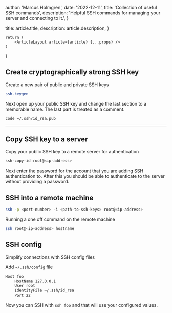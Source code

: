 
  author: 'Marcus Holmgren',
  date: '2022-12-11',
  title: 'Collection of useful SSH commands',
  description:
    'Helpful SSH commands for managing your server and connecting to it.',
}

  title: article.title,
  description: article.description,
}

    return (
        <ArticleLayout article={article} {...props} />
    )
}


## Create cryptographically strong SSH key

Create a new pair of public and private SSH keys

```bash
ssh-keygen
```

Next open up your public SSH key and change the last section to a memorable name. The last part is treated as a comment.

```bash
code ~/.ssh/id_rsa.pub
```

---

## Copy SSH key to a server

Copy your public SSH key to a remote server for authentication

```bash
ssh-copy-id root@<ip-address>
```

Next enter the password for the account that you are adding SSH authentication to.
After this you should be able to authenticate to the server without providing a password.


## SSH into a remote machine


```bash
ssh -p <port-number> -i <path-to-ssh-keys> root@<ip-address>
```


Running a one off command on the remote machine

```bash
ssh root@<ip-address> hostname
```

 ## SSH config

 Simplify connections with SSH config files

 Add `~/.ssh/config` file

 ```bash
 Host foo
     HostName 127.0.0.1
     User root
     IdentityFile ~/.ssh/id_rsa
     Port 22
 ```

 Now you can SSH with `ssh foo` and that will use your configured values.

